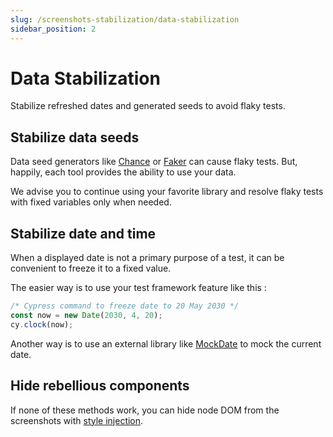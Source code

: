 ```yaml
---
slug: /screenshots-stabilization/data-stabilization
sidebar_position: 2
---
```


# Data Stabilization

Stabilize refreshed dates and generated seeds to avoid flaky tests.

## Stabilize data seeds

Data seed generators like [Chance](https://chancejs.com/) or [Faker](https://fakerjs.dev/) can cause flaky tests. But, happily, each tool provides the ability to use your data.

We advise you to continue using your favorite library and resolve flaky tests with fixed variables only when needed.

## Stabilize date and time

When a displayed date is not a primary purpose of a test, it can be convenient to freeze it to a fixed value.

The easier way is to use your test framework feature like this :

```js
/* Cypress command to freeze date to 20 May 2030 */
const now = new Date(2030, 4, 20);
cy.clock(now);
```

Another way is to use an external library like [MockDate](https://github.com/boblauer/MockDate) to mock the current date.

## Hide rebellious components

If none of these methods work, you can hide node DOM from the screenshots with [style injection](/screenshots-stabilization/style-injection).
